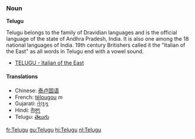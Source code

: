 ===Noun===
'''Telugu'''

Telugu belongs to the family of Dravidian languages and is the official language of the state of Andhra Pradesh, India. It is also one among the 18 national languages of India. 19th century Britishers called it the "Italian of the East" as all words in Telugu end with a vowel sound.

* [http://www.cs.sunysb.edu/~kiranv/telugu.htm TELUGU - Italian of the East]

====Translations====
* Chinese: [[泰卢固语]]
* French: [[télougou]] ''m''
* Gujarati: [[તેલુગુ]]
* Hindi: [[तेलुगु]]
* Telugu: [[తెలుగు]]

[[fr:Telugu]]
[[gu:Telugu]]
[[hi:Telugu]]
[[nl:Telugu]]